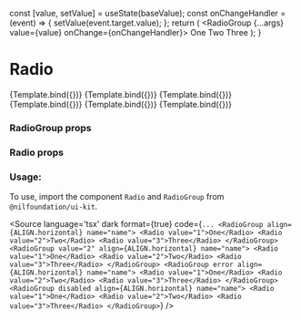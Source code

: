 
<Meta
    title="Field/Radio"
    component={RadioGroup}
/>

  const [value, setValue] = useState(baseValue);
  const onChangeHandler = (event) => {
    setValue(event.target.value);
  };
    return (
      <RadioGroup {...args} value={value} onChange={onChangeHandler}>
        <Radio value="1">One</Radio>
        <Radio
          value="2"
          description="This is a radio description"
        >
          Two
        </Radio>
        <Radio value="3">Three</Radio>
      </RadioGroup>
    );
}

# Radio


<Canvas isColumn>
  <Story name="Horizontal" args={{name: "number", align: ALIGN.horizontal}}>
      {Template.bind({})}
  </Story>
  <Story name="Vertical" args={{name: "number", align: ALIGN.vertical}}>
      {Template.bind({})}
  </Story>
  <Story name="Disabled" args={{name: "number", disabled: true}}>
      {Template.bind({})}
  </Story>
  <Story name="Error" args={{name: "number", error: true}}>
      {Template.bind({})}
  </Story>
  <Story name="With Default Value" args={{name: "number", value: "2"}}>
      {Template.bind({})}
  </Story>
    <Story name="With Default Value and Disabled" args={{name: "number", value: "2", disabled: true}}>
      {Template.bind({})}
  </Story>
</Canvas>


### RadioGroup props
<ArgsTable of={RadioGroup} />

### Radio props
<ArgsTable of={Radio} />

### Usage:

To use, import the component `Radio` and `RadioGroup` from `@nilfoundation/ui-kit`.

<Source
    language='tsx'
    dark
    format={true}
    code={`
        ...
        <RadioGroup align={ALIGN.horizontal} name="name">
          <Radio value="1">One</Radio>
          <Radio value="2">Two</Radio>
          <Radio value="3">Three</Radio>
        </RadioGroup>
        <RadioGroup value="2" align={ALIGN.horizontal} name="name">
          <Radio value="1">One</Radio>
          <Radio value="2">Two</Radio>
          <Radio value="3">Three</Radio>
        </RadioGroup>
        <RadioGroup error align={ALIGN.horizontal} name="name">
          <Radio value="1">One</Radio>
          <Radio value="2">Two</Radio>
          <Radio value="3">Three</Radio>
        </RadioGroup>
        <RadioGroup disabled align={ALIGN.horizontal} name="name">
          <Radio value="1">One</Radio>
          <Radio value="2">Two</Radio>
          <Radio value="3">Three</Radio>
        </RadioGroup>
    `}
/>
